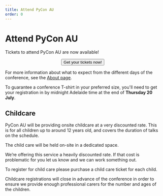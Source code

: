 ```yaml
---
title: Attend PyCon AU
order: 0
---
```



# Attend PyCon AU

Tickets to attend PyCon AU are now available!

<p>
  <center>
    <Button type="chonk" href="https://pretix.eu/pyconau/2023/">
      Get your tickets now!
    </Button>
  </center>
</p>

For more information about what to expect from the different days of the conference, see the [About page](/about/).

To guarantee a conference T-shirt in your preferred size, you'll need to get your registration in by midnight Adelaide time at the end of **Thursday 20 July**.

## Childcare

PyCon AU will be providing onsite childcare at a very discounted rate. This is for all children up to around 12 years old, and covers the duration of talks on the schedule.

The child care will be held on-site in a dedicated space.

We’re offering this service a heavily discounted rate. If that cost is problematic for you let us know and we can work something out.

To register for child care please purchase a child care ticket for each child.

Childcare registrations will close in advance of the conference in order to ensure we provide enough professional carers for the number and ages of the children.
